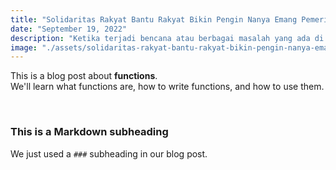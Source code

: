 ```yaml
---
title: "Solidaritas Rakyat Bantu Rakyat Bikin Pengin Nanya Emang Pemerintahnya ke Mana?"
date: "September 19, 2022"
description: "Ketika terjadi bencana atau berbagai masalah yang ada di Indonesia, masyarakat berbondong-bondong bersolidaritas dengan mendonasikan sebagian hartanya untuk masyarakat lain yang terkena dampak bencana."
image: "./assets/solidaritas-rakyat-bantu-rakyat-bikin-pengin-nanya-emang-pemerintahnya-ke-mana.jpg"
---
```


<p>
  This is a blog post about <strong>functions</strong>. <br />
  We'll learn what functions are, how to write functions, and how to use them.
</p>

<br />

### This is a Markdown subheading

We just used a `###` subheading in our blog post.
